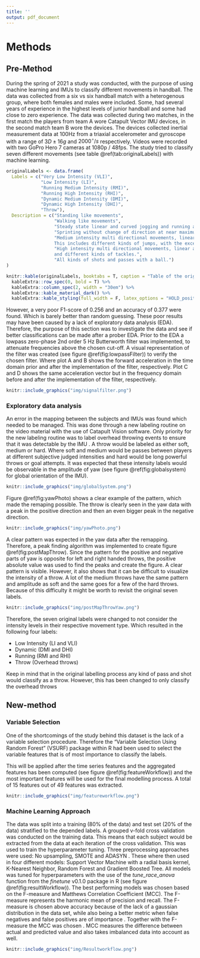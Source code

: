 ---
title: ''
output: pdf_document
---

# Methods 

\vspace{0.5cm}

## Pre-Method
During the spring of 2021 a study was conducted, with the purpose of using machine learning and IMUs to classify different movements in handball. The data was collected from a six vs six handball match with a heterogenous group, where both females and males were included. Some, had several years of experience in the highest levels of junior handball and some had close to zero experience. The data was collected during two matches, in the first match the players from team A wore Catapult Vector IMU devices, in the second match team B wore the devices. The devices collected inertial measurement data at 100Hz from a triaxial accelerometer and gyroscope with a range of $3D \pm 16g$ and $2000^{\circ}/s$ respectively. Videos were recorded with two GoPro Hero 7 cameras at 1080p / 48fps.
The study tried to classify seven different movements (see table \@ref(tab:originalLabels)) with machine learning.

```{r originalLabels, echo = FALSE, out.width = "100%"}
originalLabels <- data.frame(
  Labels = c("Very Low Intensity (VLI)", 
             "Low Intensity (LI)",
             "Running Medium Intensity (RMI)",
             "Running High Intensity (RHI)",
             "Dynamic Medium Intensity (DMI)",
             "Dynamic High Intensity (DHI)",
             "Throw"),
  Description = c("Standing like movements",
                  "Walking like movements",
                  "Steady state linear and curved jogging and running at medium intensity",
                  "Sprinting without change of direction at near maximum intensity",
                  "Medium intensity multi directional movements, linear acceleration and deceleration.
                  This includes different kinds of jumps, with the exception of jump shots.",
                  "High intensity multi directional movements, linear acceleration, deceleration,
                  and different kinds of tackles.",
                  "All kinds of shots and passes with a ball.")
)

knitr::kable(originalLabels, booktabs = T, caption = "Table of the original classifications of events") %>% 
  kableExtra::row_spec(0, bold = T) %>% 
  kableExtra::column_spec(2, width = "30em") %>% 
  kableExtra::kable_material_dark() %>% 
  kableExtra::kable_styling(full_width = F, latex_options = "HOLD_position")
```

However, a very poor F1-score of 0.256 and an accuracy of 0.377 were found. Which is barely better than random guessing.
These poor results may have been caused by a lack of exploratory data analysis (EDA). Therefore, the purpose of this section was to investigate the data and see if better classifications can be made after a prober EDA.
Prior to the EDA a lowpass zero-phase 2nd order 5 Hz Butterworth filter was implemented, to attenuate frequencies above the chosen cut-off. A visual representation of the filter was created (see figure \@ref(fig:lowpassFilter)) to verify the chosen filter. Where plot A and B shows the forward acceleration in the time domain prior and after the implementation of the filter, respectively. Plot C and D shows the same acceleration vector but in the frequency domain before and after the implementation of the filter, respectively.

```{r lowpassFilter, fig.cap = "Forward acceleration showed in time (A,B) and frequency (C,D) domain. The left plots (A,C) is before filtering and the right plots (B,D) is after filtering.", echo = FALSE, out.width = "100%"}
knitr::include_graphics("img/signalfilter.png")
```

### Exploratory data analysis
An error in the mapping between the subjects and IMUs was found which needed to be managed. This was done through a new labeling routine on the video material with the use of Catapult Vision software. Only priority for the new labeling routine was to label overhead throwing events to ensure that it was detectable by the IMU \citep{Skejo2021}. A throw would be labeled as either soft, medium or hard. Where soft and medium would be passes between players at different subjective judged intensities and hard would be long powerful throws or goal attempts. It was expected that these intensity labels would be observable in the amplitude of yaw (see figure \@ref(fig:globalsystem) for global orientation of the IMU).

```{r globalsystem, fig.cap = "Orientation of the IMU sensor", echo = FALSE, out.width = "100%"}
knitr::include_graphics("img/globalSystem.png")
```

Figure \@ref(fig:yawPhoto) shows a clear example of the pattern, which made the remaping possible. The throw is clearly seen in the yaw data with a peak in the positive direction and then an even bigger peak in the negative direction.

```{r yawPhoto, fig.cap = "Graph represents one of the subjects performing a hard throw. With yaw rotation on the y axis and time on the x axis. The pictures is the physical movements the graph is recorded from. ", echo = FALSE, out.width = "100%"}
knitr::include_graphics("img/yawPhoto.png")
```

A clear pattern was expected in the yaw data after the remapping. Therefore,  a peak finding algorithm was implemented to create figure \@ref(fig:postMapThrow). Since the pattern for the positive and negative parts of yaw is opposite for left and right handed throws, the positive absolute value was used to find the peaks and create the figure.
A clear pattern is visible. However, it also shows that it can be difficult to visualize the intensity of a throw. A lot of the medium throws have the same pattern and amplitude as soft and the same goes for a few of the hard throws. Because of this difficulty it might be worth to revisit the original seven labels.

```{r postMapThrow, fig.cap = "Three plots showing the centered peak with a normalized time axis of 101 data points after remapping. x axis is the number of datapoints and y axis is the degree per second for the absolute yaw rotation, for subject 10.", echo = FALSE, out.width = "100%"}
knitr::include_graphics("img/postMapThrowYaw.png") 
```

Therefore, the seven original labels were changed to not consider the intensity levels in their respective movement type. Which resulted in the following four labels:

* Low Intensity (LI and VLI)
* Dynamic (DMI and DHI)
* Running (RMI and RHI)
* Throw (Overhead throws)

Keep in mind that in the original labelling process any kind of pass and shot would classify as a throw. However, this has been changed to only classify the overhead throws

## New-method

### Variable Selection

One of the shortcomings of the study behind this dataset is the lack of a variable selection procedure. Therefore the “Variable Selection Using Random Forest” (VSURF) \citep{Genuer2010, Genuer2015} package within R had been used to select the variable features that is of most importance to classify the labels. 

This will be applied after the time series features and the aggregated features has been computed (see figure \@ref(fig:featureWorkflow)) and the most important features will be used for the final modelling process. A total of 15 features out of 49 features was extracted.

```{r featureWorkflow, fig.cap = "Showing the workflow from raw data to feature extraction", echo = FALSE, out.width = "100%"}
knitr::include_graphics("img/featureworkflow.png")
```

### Machine Learning Approach
The data was split into a training (80% of the data) and test set (20% of the data) stratified to the depended labels.
A grouped v-fold cross validation was conducted on the training data. This means that each subject would be extracted from the data at each iteration of the cross validation. This was used to train the hyperparameter tuning.
Three preprocessing approaches were used: No upsampling, SMOTE \citep{Chawla2002} and ADASYN \citep{He2008}. These where then used in four different models: Support Vector Machine with a radial basis kernel, K-Nearest Neighbor, Random Forest and Gradient Boosted Tree. All models was tuned for hyperparameters with the use of the *tune_race_anova* function from the *finetune* v0.1.0 package in R (see figure \@ref(fig:resultWorkflow)). The best performing models was chosen based on the F-measure and Matthews Correlation Coefficient (MCC). The F-measure represents the harmonic mean of precision and recall. The F-measure is chosen above accuracy because of the lack of a gaussian distribution in the data set, while also being a better metric when false negatives and false positives are of importance \citep{Kelleher2015}. Together with the F-measure the MCC was chosen  \citep{Delgado2019}. MCC measures the difference between actual and predicted value and also takes imbalanced data into account as well. 

```{r resultWorkflow, fig.cap = "Showing the machine learning workflow, from data splitting to results", echo = FALSE, out.width = "100%"}
knitr::include_graphics("img/Resultworkflow.png")
```
